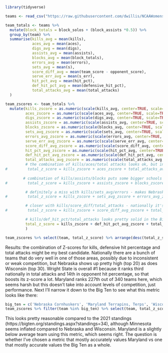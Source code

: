 ```r
library(tidyverse)
```

```r
teams <- read_csv("https://raw.githubusercontent.com/dwillis/NCAAWomensVolleyballData/main/data/ncaa_womens_volleyball_matchstats_2021.csv")
```

```r
team_totals <- teams %>% 
  mutate(block_totals = block_solos + (block_assists *0.5)) %>% 
  group_by(team) %>% 
  summarise(kills_avg = mean(kills),
            aces_avg = mean(aces),
            digs_avg = mean(digs),
            assists_avg = mean(assists),
            blocks_avg = mean(block_totals),
            errors_avg = mean(errors),
            sets_avg = mean(s),
            score_diff_avg = mean(team_score - opponent_score),
            serve_err_avg = mean(s_err),
            hit_pct_avg = mean(hit_pct),
            def_hit_pct_avg = mean(defensive_hit_pct),
            total_attacks_avg = mean(total_attacks)
  )

```

```r
team_zscores <- team_totals %>% 
  mutate(kills_zscore = as.numeric(scale(kills_avg, center=TRUE, scale=TRUE)),
         aces_zscore = as.numeric(scale(aces_avg, center=TRUE, scale=TRUE)),
         digs_zscore = as.numeric(scale(digs_avg, center=TRUE, scale=TRUE)),
         assists_zscore = as.numeric(scale(assists_avg, center=TRUE, scale=TRUE)),
         blocks_zscore = as.numeric(scale(blocks_avg, center=TRUE, scale=TRUE)),
         sets_avg_zscore = as.numeric(scale(sets_avg, center=TRUE, scale=TRUE)),
         errors_avg_zscore = as.numeric(scale(errors_avg, center=TRUE, scale=TRUE)),
         serve_err_avg_zscore = as.numeric(scale(serve_err_avg, center=TRUE, scale=TRUE)),
         score_diff_avg_zscore = as.numeric(scale(score_diff_avg, center=TRUE, scale=TRUE)),
         hit_pct_avg_zscore = as.numeric(scale(hit_pct_avg, center=TRUE, scale=TRUE)),
         def_hit_pct_avg_zscore = as.numeric(scale(def_hit_pct_avg, center=TRUE, scale=TRUE)) * -1,
         total_attacks_avg_zscore = as.numeric(scale(total_attacks_avg, center=TRUE, scale=TRUE)),
         # the combination of kills/aces/total attacks looks ok, but in the Big Ten overrates Illinois & Northwestern
#         total_z_score = kills_zscore + aces_zscore + total_attacks_avg_zscore
 
        # combination of kills/assists/blocks puts some bigger schools at the top nationally, but doesn't seem to represent overall quality well
#         total_z_score = kills_zscore + assists_zscore + blocks_zscore

         # definitely a miss with kills/sets_avg/errors - makes Nebraska an average team.
#         total_z_score = kills_zscore + sets_avg_zscore + errors_avg_zscore

         # closer with kills/score_diff/total_attacks - nationally it's makes some unusual teams look great, but in Big Ten looks more accurate
#         total_z_score = kills_zscore + score_diff_avg_zscore + total_attacks_avg_zscore

         # kills/def_hit_pct/total_attacks looks pretty solid in the Big Ten but nationally it's similar to previous one.
         total_z_score = kills_zscore + def_hit_pct_avg_zscore + total_attacks_avg_zscore
         )

```

```r
team_zscores %>% select(team, total_z_score) %>% arrange(desc(total_z_score))
```
Results: the combination of Z-scores for kills, defensive hit percentage and total attacks might be my best candidate. Nationally there are a bunch of teams that do very well in one of those areas, possibly due to inconsistent or weak competition, but Nebraska shows up pretty high (top 20) as does Wisconsin (top 30). Wright State is overall #1 because it ranks third nationally in total attacks and 14th in opponent hit percentage, so that boosts its z-score a lot. Maryland ranks 227th out of 340 teams here, which seems harsh but this doesn't take into account levels of competition, just performance. Next I'll narrow it down to the Big Ten to see what this metric looks like there:

```r
big_ten = c('Nebraska Cornhuskers', 'Maryland Terrapins, Terps', 'Wisconsin Badgers', 'Michigan Wolverines', 'Northwestern Wildcats', 'Iowa Hawkeyes', 'Rutgers Scarlet Knights', 'Illinois Fighting Illini', 'Ohio St. Buckeyes', 'Michigan St. Spartans', 'Minnesota Golden Gophers', 'Purdue Boilermakers', 'Indiana Hoosiers', 'Penn St. Nittany Lions')
team_zscores %>% filter(team %in% big_ten) %>% select(team, total_z_score) %>% arrange(desc(total_z_score))
```
This looks pretty reasonable compared to the 2021 standings (https://bigten.org/standings.aspx?standings=34), although Minnesota seems inflated compared to Nebraska and Wisconsin. Maryland is a slightly below average team using this metric, which seems right. The question is whether I've chosen a metric that mostly accurately values Maryland vs one that mostly accurate values the Big Ten as a whole.